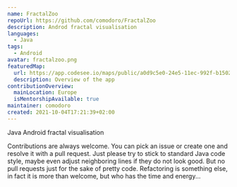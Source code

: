 ```yaml
---
name: FractalZoo
repoUrl: https://github.com/comodoro/FractalZoo
description: Androd fractal visualisation
languages:
  - Java
tags:
  - Android
avatar: fractalzoo.png
featuredMap:
  url: https://app.codesee.io/maps/public/a0d9c5e0-24e5-11ec-992f-b1502cc33c49
  description: Overview of the app
contributionOverview:
  mainLocation: Europe
  isMentorshipAvailable: true
maintainer: comodoro
created: 2021-10-04T17:21:39+02:00
---
```


<Overview>

Java Android fractal visualisation

</Overview>

<Contributing>

Contributions are always welcome. You can pick an issue or create one
and resolve it with a pull request. Just please try to stick to standard
Java code style, maybe even adjust neighboring lines if they do not look
good. But no pull requests just for the sake of pretty code. Refactoring
is something else, in fact it is more than welcome, but who has the time
and energy...

</Contributing>
